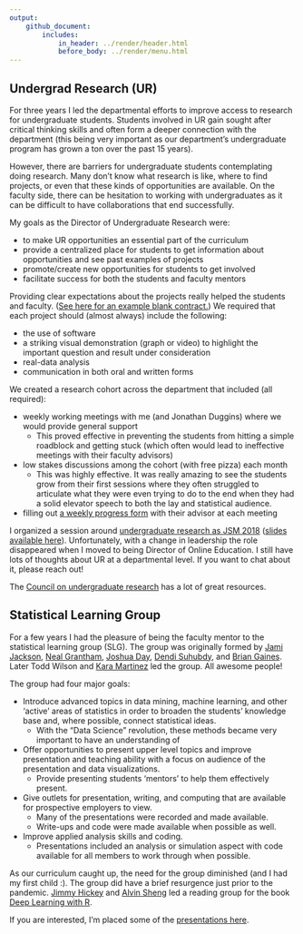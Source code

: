 ```yaml
---
output: 
    github_document:
        includes: 
            in_header: ../render/header.html
            before_body: ../render/menu.html
---
```



## Undergrad Research (UR)

For three years I led the departmental efforts to improve access to research for undergraduate students.
Students involved in UR gain sought after critical thinking skills and often form a deeper connection with the department (this being very important as our department's undergraduate program has grown a ton over the past 15 years).

However, there are barriers for undergraduate students contemplating doing research. Many don't know what research is like, where to find projects, or even that these kinds of opportunities are available. On the faculty side, there can be hesitation to working with undergraduates as it can be difficult to have collaborations that end successfully.

My goals as the Director of Undergraduate Research were:

- to make UR opportunities an essential part of the curriculum
- provide a centralized place for students to get information about opportunities and see past examples of projects
- promote/create new opportunities for students to get involved
- facilitate success for both the students and faculty mentors

Providing clear expectations about the projects really helped the students and faculty. ([See here for an example blank contract.](files/UndergradResearchFiles/ProjectSyllabus.docx)) We required that each project should (almost always) include the following:

- the use of software
- a striking visual demonstration (graph or video) to highlight the important question and result under consideration
- real-data analysis
- communication in both oral and written forms

We created a research cohort across the department that included (all required):

- weekly working meetings with me (and Jonathan Duggins) where we would provide general support
    + This proved effective in preventing the students from hitting a simple roadblock and getting stuck (which often would lead to ineffective meetings with their faculty advisors)
- low stakes discussions among the cohort (with free pizza) each month
    + This was highly effective. It was really amazing to see the students grow from their first sessions where they often struggled to articulate what they were even trying to do to the end when they had a solid elevator speech to both the lay and statistical audience.  
- filling out [a weekly progress form](files/UndergradResearchFiles/MeetingProgressForm.docx) with their advisor at each meeting

I organized a session around [undergraduate research as JSM 2018](https://ww2.amstat.org/meetings/jsm/2018/onlineprogram/ActivityDetails.cfm?SessionID=215256) ([slides available here](files/UndergradResearchFiles/Post_Justin_Implementing_a_Department-wide_Undergraduate_Research_Program_153.pdf)). Unfortunately, with a change in leadership the role disappeared when I moved to being Director of Online Education. I still have lots of thoughts about UR at a departmental level. If you want to chat about it, please reach out!

The [Council on undergraduate research](https://www.cur.org/) has a lot of great resources.


## Statistical Learning Group

For a few years I had the pleasure of being the faculty mentor to the statistical learning group (SLG).  The group was originally formed by [Jami Jackson](https://www.linkedin.com/in/jami-mulgrave-ph-d-3419445/), [Neal Grantham](https://www.linkedin.com/in/nsgrantham/), [Joshua Day](https://www.linkedin.com/in/joshday/), [Dendi Suhubdy](https://www.linkedin.com/in/dendisuhubdy/), and [Brian Gaines](https://www.linkedin.com/in/briangainesstats/). Later Todd Wilson and [Kara Martinez](https://www.linkedin.com/in/kara-martinez-1163a4152/) led the group. All awesome people!

The group had four major goals:

- Introduce advanced topics in data mining, machine learning, and other 'active' areas of statistics in order to broaden the students' knowledge base and, where possible, connect statistical ideas. 
    + With the "Data Science" revolution, these methods became very important to have an understanding of
- Offer opportunities to present upper level topics and improve presentation and teaching ability with a focus on audience of the presentation and data visualizations.
    + Provide presenting students 'mentors' to help them effectively present.
- Give outlets for presentation, writing, and computing that are available for prospective employers to view.
    + Many of the presentations were recorded and made available.
    + Write-ups and code were made available when possible as well.
- Improve applied analysis skills and coding.
    + Presentations included an analysis or simulation aspect with code available for all members to work through when possible.

As our curriculum caught up, the need for the group diminished (and I had my first child :). The group did have a brief resurgence just prior to the pandemic.  [Jimmy Hickey](https://www.linkedin.com/in/jimmyjhickey/) and [Alvin Sheng](https://www.linkedin.com/in/alvin-sheng-b06351110/) led a reading group for the book [Deep Learning with R](https://github.com/AlvinSheng/SLG-Deep-Learning). 

If you are interested, I'm placed some of the [presentations here](SLGpresentations.html).



<!--

## NC State workshops and slides here

## Articles from FF, etc.



# Sports Stats



# Executive Ed Teaching



# Outreach & Diversity

## Stat'n'Chat

The Stat'n'Chat group is a collection of some local introductory statistics instructors from different high schools/colleges/universities that have gotten together to network and share ideas. We've had people from NC State, Wake Tech Community College, Meredith College, Cary Academy, and a few others.

We usually meet monthly on Friday for dinner and discussion.  If you are interested in joining, please e-mail me and I'll add you to our mailing list!

## High School Collaboration

Met Craig Lazarski and Kristi Ramey @ cary academy

## Juntos

Juntos is a program that NC State started in 2007 to 'provide high school Latino students and their families with the knowledge, skills, and resources to ensure high school graduate and increase college access and attendance rates.'

I got started with the group in 2017 when one of our undergraduate students did a project with them. After meeting with them, we decided to have an undergraduate internship/research type position there for a few semesters. During this time I helped them to completely revamp their data collection and reporting processes (we went from individual excel files and manually tabulation to a database with an online form their mentors could use with automated reporting). Our student [Didier Turcios](https://www.linkedin.com/in/didierturcios/) held the internship position there for a year and now serves as their program evaluator! (He's also a current statistician at RTI International and in our online master's of statistics program.)

This is a really fantastic program and I'm happy to have been involved!

## Cary PD

In 2017 I advised [Grant Swigart](https://www.linkedin.com/in/grantswigart/) on a really interesting project with the Cary Police Department. The goal was:

> To utilize a neutral, third party subject matter expert (NCSU Statistics) to proactively analyze Cary PD’s traffic stops on both an aggregate and individual level and determine if we have any statistically significant deviations from a normal range as it relates to officer traffic stops, searches, and arrests of women, persons of color and Hispanic heritage.  Our benchmark/point of comparison will be the gender, race, and heritage of persons involved in traffic collisions as captured by Cary PD’s traffic collision reports.  These data are much more representative of who makes up the motoring public than census data, which is designed purely to captures residency information. Statistical deviations from the norm in and of themselves will not to be considered indicative of wrongdoing, but rather will serve as an impetus to further examine the circumstances involved with the officer or group of officers outside the normal range.

Grant did a great job working through the data and literature (he ultimately went on to get a master's degree in statistics from NC State). Ultimately we stopped hearing back from the Cary PD after our initial findings of some differences in traffic stop distributions.


## GLBT advocate

> The GLBT Advocate Program is intended to be a continuing education and engagement program for NC State faculty and staff. The Program is designed to provide faculty and staff with ongoing opportunities for learning and for showing their support as Allies and Advocates of the GLBT community. Faculty and staff who would like to participate in the Program agree to complete one educational workshop and attend one GLBT event on campus each year. 

I've enjoyed being a [GLBT advocate](https://diversity.ncsu.edu/glbt/glbt-advocate-list/
) since 2017. The program is really educational and has helped me to understand barriers and issues faced by those in the GLBT community.

## Pack Promise Mentor

[Pack Promise](https://news.ncsu.edu/tag/pack-promise/) is a great program for families with limited financial resources. Students from these families tend to be first-generation college students. As a first generation college student myself, I was really glad to see NC State has a program to help guide students through the unknowns of a large university. I served as a Pack Promise faculty mentor to a stats major (she now has a master's degree in statistics!). We met each semester to talk about clubs to get involved with, opportunities within the department and campus, and generally answered any questions about how things work at the university. All things I wish I had when I was an undergraduate student! (I never even considered graduate school until my senior year of college!)  


-->
